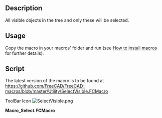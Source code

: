 <languages/>
<translate>

<!--T:1-->
{{Macro
|Name=Macro SelectVisible
|Icon=SelectVisible.png
|Description=All visible objects in the tree and only these will be selected.
|Author=galou_breizh
|Version=1.0
|Date=2016-04-08
|FCVersion=All
|Download=[https://wiki.freecad.org/images/5/51/SelectVisible.png ToolBar Icon]
}}

==Description== <!--T:2-->

<!--T:3-->
All visible objects in the tree and only these will be selected.

</translate>
{{Codeextralink|https://raw.githubusercontent.com/FreeCAD/FreeCAD-macros/master/Utility/SelectVisible.FCMacro}}
<translate>

==Usage== <!--T:4-->

<!--T:5-->
Copy the macro in your macros' folder and run (see [[How_to_install_macros|How to install macros]] for further details).

==Script== <!--T:6-->

<!--T:7-->
The latest version of the macro is to be found at https://github.com/FreeCAD/FreeCAD-macros/blob/master/Utility/SelectVisible.FCMacro

<!--T:9-->
ToolBar Icon [[Image:SelectVisible.png]]

</translate>
'''Macro_Select.FCMacro'''
{{MacroCode|code=
# FreeCAD Macro SelectVisible

__Name__ = 'Select Visible'
__Comment__ = 'All visible objects in the tree will be selected'
__Web__ = 'https://wiki.freecad.org/Macro_SelectVisible'
__Wiki__ = 'https://wiki.freecad.org/Macro_SelectVisible'
__Icon__ = 'https://wiki.freecad.org/images/5/51/SelectVisible.png'
__Help__ = 'All visible objects in the tree and only these will be selected'
__Author__ = 'galou_breizh'
__Version__ = '1.0'
__Status__ = 'Production'
__Requires__ = ''

import FreeCAD as App
import FreeCADGui as Gui

doc = App.activeDocument()

if not doc:
    App.Console.PrintWarning('SelectVisible: no active document')
else:
    Gui.Selection.clearSelection()
    for o in doc.Objects:
        if o.ViewObject.Visibility:
            Gui.Selection.addSelection(o)
}}
{{clear}}